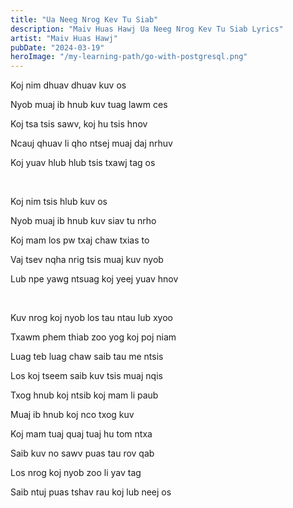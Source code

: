 ```yaml
---
title: "Ua Neeg Nrog Kev Tu Siab"
description: "Maiv Huas Hawj Ua Neeg Nrog Kev Tu Siab Lyrics"
artist: "Maiv Huas Hawj"
pubDate: "2024-03-19"
heroImage: "/my-learning-path/go-with-postgresql.png"
---
```


Koj nim dhuav dhuav kuv os

Nyob muaj ib hnub kuv tuag lawm ces

Koj tsa tsis sawv, koj hu tsis hnov

Ncauj qhuav li qho ntsej muaj daj nrhuv

Koj yuav hlub hlub tsis txawj tag os

<br />

Koj nim tsis hlub kuv os

Nyob muaj ib hnub kuv siav tu nrho

Koj mam los pw txaj chaw txias to

Vaj tsev nqha nrig tsis muaj kuv nyob

Lub npe yawg ntsuag koj yeej yuav hnov

<br />

Kuv nrog koj nyob los tau ntau lub xyoo

Txawm phem thiab zoo yog koj poj niam

Luag teb luag chaw saib tau me ntsis

Los koj tseem saib kuv tsis muaj nqis

Txog hnub koj ntsib koj mam li paub

Muaj ib hnub koj nco txog kuv

Koj mam tuaj quaj tuaj hu tom ntxa

Saib kuv no sawv puas tau rov qab

Los nrog koj nyob zoo li yav tag

Saib ntuj puas tshav rau koj lub neej os
